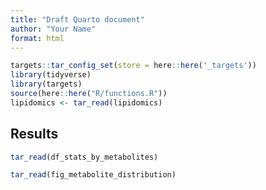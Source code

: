 ```yaml
---
title: "Draft Quarto document"
author: "Your Name"
format: html
---
```


```r
targets::tar_config_set(store = here::here('_targets'))
library(tidyverse)
library(targets)
source(here::here("R/functions.R"))
lipidomics <- tar_read(lipidomics)
```

## Results

```r
tar_read(df_stats_by_metabolites)
```

```r
tar_read(fig_metabolite_distribution)
```
